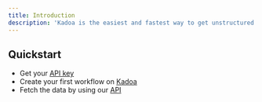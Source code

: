 ```yaml
---
title: Introduction
description: 'Kadoa is the easiest and fastest way to get unstructured data into your applications. Explore our guides, API docs, and examples.'
---
```


## Quickstart

- Get your [API key](https://www.kadoa.com/api-settings)
- Create your first workflow on [Kadoa](https://www.kadoa.com/add)
- Fetch the data by using our [API](/api-reference/introduction)
